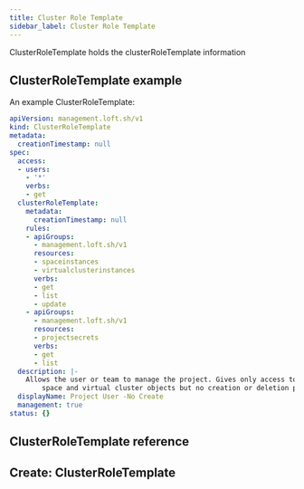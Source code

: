 ```yaml
---
title: Cluster Role Template
sidebar_label: Cluster Role Template
---
```


ClusterRoleTemplate holds the clusterRoleTemplate information

## ClusterRoleTemplate example

An example ClusterRoleTemplate:
```yaml
apiVersion: management.loft.sh/v1
kind: ClusterRoleTemplate
metadata:
  creationTimestamp: null
spec:
  access:
  - users:
    - '*'
    verbs:
    - get
  clusterRoleTemplate:
    metadata:
      creationTimestamp: null
    rules:
    - apiGroups:
      - management.loft.sh/v1
      resources:
      - spaceinstances
      - virtualclusterinstances
      verbs:
      - get
      - list
      - update
    - apiGroups:
      - management.loft.sh/v1
      resources:
      - projectsecrets
      verbs:
      - get
      - list
  description: |-
    Allows the user or team to manage the project. Gives only access to existing
        space and virtual cluster objects but no creation or deletion privileges.
  displayName: Project User -No Create
  management: true
status: {}

```

## ClusterRoleTemplate reference

<Reference />

## Create: ClusterRoleTemplate

<Create />



